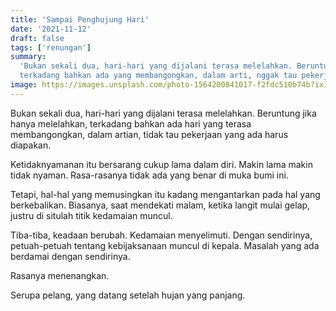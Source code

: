 ```yaml
---
title: 'Sampai Penghujung Hari'
date: '2021-11-12'
draft: false
tags: ['renungan']
summary:
  'Bukan sekali dua, hari-hari yang dijalani terasa melelahkan. Beruntung kalau hanya melelahkan,
  terkadang bahkan ada yang membangongkan, dalam arti, nggak tau pekerjaan yang ada harus diapakan.'
image: https://images.unsplash.com/photo-1564200841017-f2fdc510b74b?ixid=MnwxMjA3fDB8MHxwaG90by1wYWdlfHx8fGVufDB8fHx8&ixlib=rb-1.2.1&auto=format
---
```


Bukan sekali dua, hari-hari yang dijalani terasa melelahkan. Beruntung jika hanya melelahkan,
terkadang bahkan ada hari yang terasa membangongkan, dalam artian, tidak tau pekerjaan yang ada
harus diapakan.

Ketidaknyamanan itu bersarang cukup lama dalam diri. Makin lama makin tidak nyaman. Rasa-rasanya
tidak ada yang benar di muka bumi ini.

Tetapi, hal-hal yang memusingkan itu kadang mengantarkan pada hal yang berkebalikan. Biasanya, saat
mendekati malam, ketika langit mulai gelap, justru di situlah titik kedamaian muncul.

Tiba-tiba, keadaan berubah. Kedamaian menyelimuti. Dengan sendirinya, petuah-petuah tentang
kebijaksanaan muncul di kepala. Masalah yang ada berdamai dengan sendirinya.

Rasanya menenangkan.

Serupa pelang, yang datang setelah hujan yang panjang.
